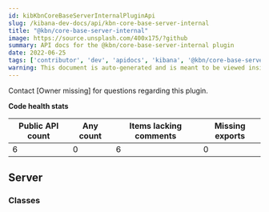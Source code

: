 ```yaml
---
id: kibKbnCoreBaseServerInternalPluginApi
slug: /kibana-dev-docs/api/kbn-core-base-server-internal
title: "@kbn/core-base-server-internal"
image: https://source.unsplash.com/400x175/?github
summary: API docs for the @kbn/core-base-server-internal plugin
date: 2022-06-25
tags: ['contributor', 'dev', 'apidocs', 'kibana', '@kbn/core-base-server-internal']
warning: This document is auto-generated and is meant to be viewed inside our experimental, new docs system. Reach out in #docs-engineering for more info.
---
```




Contact [Owner missing] for questions regarding this plugin.

**Code health stats**

| Public API count  | Any count | Items lacking comments | Missing exports |
|-------------------|-----------|------------------------|-----------------|
| 6 | 0 | 6 | 0 |

## Server

### Classes
<DocDefinitionList data={kbnCoreBaseServerInternalObj.server.classes}/>

